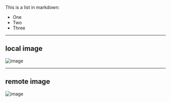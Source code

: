 This is a list in markdown:
 
- One
- Two
- Three

----

## local image

![image](/imgdir/vercel.png)

----

## remote image

![image](https://assets.vercel.com/image/upload/v1538361091/repositories/next-js/next-js-bg.png)